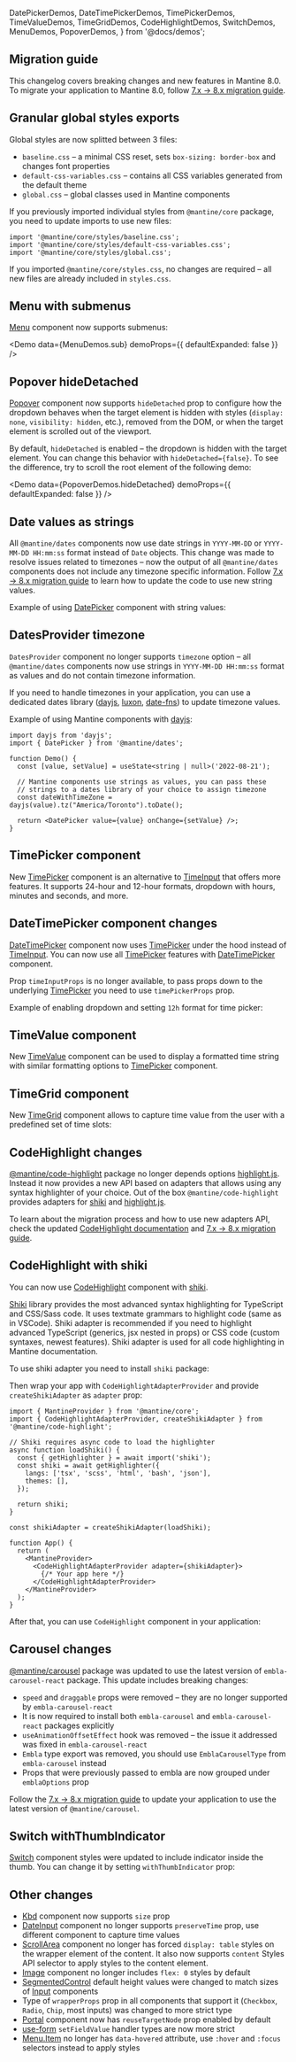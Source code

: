   DatePickerDemos,
  DateTimePickerDemos,
  TimePickerDemos,
  TimeValueDemos,
  TimeGridDemos,
  CodeHighlightDemos,
  SwitchDemos,
  MenuDemos,
  PopoverDemos,
} from '@docs/demos';


## Migration guide

This changelog covers breaking changes and new features in Mantine 8.0.
To migrate your application to Mantine 8.0, follow [7.x → 8.x migration guide](/guides/7x-to-8x).

## Granular global styles exports

Global styles are now splitted between 3 files:

- `baseline.css` – a minimal CSS reset, sets `box-sizing: border-box` and changes font properties
- `default-css-variables.css` – contains all CSS variables generated from the default theme
- `global.css` – global classes used in Mantine components

If you previously imported individual styles from `@mantine/core` package, you need to update imports
to use new files:

```tsx
import '@mantine/core/styles/baseline.css';
import '@mantine/core/styles/default-css-variables.css';
import '@mantine/core/styles/global.css';
```

If you imported `@mantine/core/styles.css`, no changes are required –
all new files are already included in `styles.css`.

## Menu with submenus

[Menu](/core/menu) component now supports submenus:

<Demo data={MenuDemos.sub} demoProps={{ defaultExpanded: false }} />

## Popover hideDetached

[Popover](/core/popover) component now supports `hideDetached` prop to configure how the dropdown behaves when the target
element is hidden with styles (`display: none`, `visibility: hidden`, etc.),
removed from the DOM, or when the target element is scrolled out of the viewport.

By default, `hideDetached` is enabled – the dropdown is hidden with the target element.
You can change this behavior with `hideDetached={false}`. To see the difference, try to scroll
the root element of the following demo:

<Demo data={PopoverDemos.hideDetached} demoProps={{ defaultExpanded: false }} />

## Date values as strings

All `@mantine/dates` components now use date strings in `YYYY-MM-DD` or `YYYY-MM-DD HH:mm:ss`
format instead of `Date` objects. This change was made to resolve issues related to timezones
– now the output of all `@mantine/dates` components does not include any timezone specific information.
Follow [7.x → 8.x migration guide](/guides/7x-to-8x) to learn how to update the code to use new string values.

Example of using [DatePicker](/dates/date-picker) component with string values:

<Demo data={DatePickerDemos.usage} />

## DatesProvider timezone

`DatesProvider` component no longer supports `timezone` option – all `@mantine/dates`
components now use strings in `YYYY-MM-DD HH:mm:ss` format as values and do not contain
timezone information.

If you need to handle timezones in your application, you can use a dedicated dates library
([dayjs](https://day.js.org/), [luxon](https://moment.github.io/luxon/#/), [date-fns](https://date-fns.org/))
to update timezone values.

Example of using Mantine components with [dayjs](https://day.js.org/):

```tsx
import dayjs from 'dayjs';
import { DatePicker } from '@mantine/dates';

function Demo() {
  const [value, setValue] = useState<string | null>('2022-08-21');

  // Mantine components use strings as values, you can pass these
  // strings to a dates library of your choice to assign timezone
  const dateWithTimeZone = dayjs(value).tz("America/Toronto").toDate();

  return <DatePicker value={value} onChange={setValue} />;
}
```

## TimePicker component

New [TimePicker](/dates/time-picker) component is an alternative to
[TimeInput](/dates/time-input) that offers more features. It supports 24-hour and 12-hour formats,
dropdown with hours, minutes and seconds, and more.

<Demo data={TimePickerDemos.withDropdown} />

## DateTimePicker component changes

[DateTimePicker](/dates/date-time-picker) component now uses [TimePicker](/dates/time-picker) under
the hood instead of [TimeInput](/dates/time-input). You can now use all [TimePicker](/dates/time-picker)
features with [DateTimePicker](/dates/date-time-picker) component.

Prop `timeInputProps` is no longer available, to pass props down to the underlying [TimePicker](/dates/time-picker)
you need to use `timePickerProps` prop.

Example of enabling dropdown and setting `12h` format for time picker:

<Demo data={DateTimePickerDemos.timePickerProps} />

## TimeValue component

New [TimeValue](/dates/time-value) component can be used to display a formatted time string
with similar formatting options to [TimePicker](/dates/time-picker) component.

<Demo data={TimeValueDemos.usage} />

## TimeGrid component

New [TimeGrid](/dates/time-grid) component allows to capture time value from the user with a
predefined set of time slots:

<Demo data={TimeGridDemos.usage} />

## CodeHighlight changes

[@mantine/code-highlight](/x/code-highlight) package no longer depends options
[highlight.js](https://highlightjs.org/). Instead it now provides a new API based
on adapters that allows using any syntax highlighter of your choice. Out of the box
`@mantine/code-highlight` provides adapters for [shiki](https://shiki.matsu.io/) and
[highlight.js](https://highlightjs.org/).

To learn about the migration process and how to use new adapters API, check the
updated [CodeHighlight documentation](/x/code-highlight) and [7.x → 8.x migration guide](/guides/7x-to-8x).

## CodeHighlight with shiki

You can now use [CodeHighlight](/x/code-highlight) component with [shiki](https://shiki.matsu.io/).

[Shiki](https://shiki.matsu.io/) library provides the most advanced syntax highlighting
for TypeScript and CSS/Sass code. It uses textmate grammars to highlight code (same as in VSCode).
Shiki adapter is recommended if you need to highlight advanced TypeScript (generics, jsx nested in props) or CSS code (custom syntaxes, newest features).
Shiki adapter is used for all code highlighting in Mantine documentation.

To use shiki adapter you need to install `shiki` package:

<InstallScript packages="shiki" />

Then wrap your app with `CodeHighlightAdapterProvider` and provide `createShikiAdapter` as `adapter` prop:

```tsx
import { MantineProvider } from '@mantine/core';
import { CodeHighlightAdapterProvider, createShikiAdapter } from '@mantine/code-highlight';

// Shiki requires async code to load the highlighter
async function loadShiki() {
  const { getHighlighter } = await import('shiki');
  const shiki = await getHighlighter({
    langs: ['tsx', 'scss', 'html', 'bash', 'json'],
    themes: [],
  });

  return shiki;
}

const shikiAdapter = createShikiAdapter(loadShiki);

function App() {
  return (
    <MantineProvider>
      <CodeHighlightAdapterProvider adapter={shikiAdapter}>
        {/* Your app here */}
      </CodeHighlightAdapterProvider>
    </MantineProvider>
  );
}
```

After that, you can use `CodeHighlight` component in your application:

<Demo data={CodeHighlightDemos.usage} />

## Carousel changes

[@mantine/carousel](/x/carousel) package was updated to use the latest version of
`embla-carousel-react` package. This update includes breaking changes:

- `speed` and `draggable` props were removed – they are no longer supported by `embla-carousel-react`
- It is now required to install both `embla-carousel` and `embla-carousel-react` packages explicitly
- `useAnimationOffsetEffect` hook was removed – the issue it addressed was fixed in `embla-carousel-react`
- `Embla` type export was removed, you should use `EmblaCarouselType` from `embla-carousel` instead
- Props that were previously passed to embla are now grouped under `emblaOptions` prop

Follow the [7.x → 8.x migration guide](/guides/7x-to-8x) to update your application to use the latest version of `@mantine/carousel`.

## Switch withThumbIndicator

[Switch](/core/switch) component styles were updated to include indicator inside the thumb.
You can change it by setting `withThumbIndicator` prop:

<Demo data={SwitchDemos.configurator} />

## Other changes

- [Kbd](/core/kbd) component now supports `size` prop
- [DateInput](/dates/date-input) component no longer supports `preserveTime` prop, use different component to capture time values
- [ScrollArea](/core/scroll-area) component no longer has forced `display: table` styles on the wrapper element of the content. It also now supports `content` Styles API selector to apply styles to the content element.
- [Image](/core/image) component no longer includes `flex: 0` styles by default
- [SegmentedControl](/core/segmented-control) default height values were changed to match sizes of [Input](/core/input) components
- Type of `wrapperProps` prop in all components that support it (`Checkbox`, `Radio`, `Chip`, most inputs) was changed to more strict type
- [Portal](/core/portal) component now has `reuseTargetNode` prop enabled by default
- [use-form](/form/use-form) `setFieldValue` handler types are now more strict
- [Menu.Item](/core/menu) no longer has `data-hovered` attribute, use `:hover` and `:focus` selectors instead to apply styles

